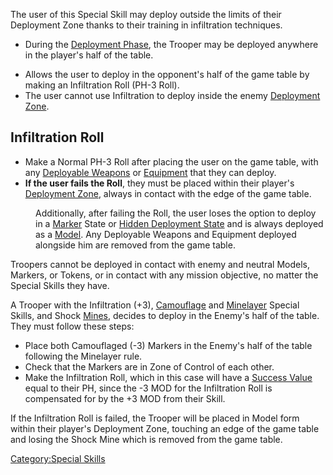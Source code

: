 {{section-special-skills}}


The user of this Special Skill may deploy outside the limits of their Deployment Zone thanks to their training in infiltration techniques.

{{skillbox |purple| INFILTRATION | DEPLOYMENT SKILL }}
{{skill-label | Superior Deployment, Optional }}
{{effects}}
* During the [[Deployment Phase]], the Trooper may be deployed anywhere in the player's half of the table. 
{{n4list}}
* Allows the user to deploy in the opponent's half of the game table by making an Infiltration Roll (PH-3 Roll).
* The user cannot use Infiltration to deploy inside the enemy [[Deployment Zone]].


==Infiltration Roll==
* Make a Normal PH-3 Roll after placing the user on the game table, with any [[Deployable Weapon]]s or [[Deployable Equipment|Equipment]] that they can deploy.
* '''If the user fails the Roll''', they must be placed within their player's [[Deployment Zone]], always in contact with the edge of the game table.
: Additionally, after failing the Roll, the user loses the option to deploy in a [[Marker]] State or [[Hidden Deployment State]] and is always deployed as a [[Model]]. Any Deployable Weapons and Equipment deployed alongside him are removed from the game table.
{{n4end}}


{{remember-start}}
Troopers cannot be deployed in contact with enemy and neutral Models, Markers, or Tokens, or in contact with any mission objective, no matter the Special Skills they have. 
{{remember-end}}


{{n4}}
{{greybox-start | Infiltration Example }}
A Trooper with the Infiltration (+3), [[Camouflage]] and [[Minelayer]] Special Skills, and Shock [[Mines]], decides to deploy in the Enemy's half of the table. They must follow these steps:
* Place both Camouflaged (-3) Markers in the Enemy's half of the table following the Minelayer rule. 
* Check that the Markers are in Zone of Control of each other.
* Make the Infiltration Roll, which in this case will have a [[Success Value]] equal to their PH, since the -3 MOD for the Infiltration Roll is compensated for by the +3 MOD from their Skill.
If the Infiltration Roll is failed, the Trooper will be placed in Model form within their player's Deployment Zone, touching an edge of the game table and losing the Shock Mine which is removed from the game table.
{{greybox-end}}


{{n4end}}



[[Category:Special Skills]]